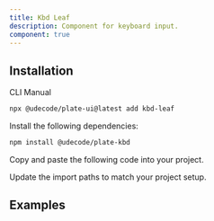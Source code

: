 ```yaml
---
title: Kbd Leaf
description: Component for keyboard input.
component: true
---
```


<ComponentPreview name="playground-demo" id="kbd" />

## Installation

<Tabs defaultValue="cli">

<TabsList>
<TabsTrigger value="cli">CLI</TabsTrigger>
<TabsTrigger value="manual">Manual</TabsTrigger>
</TabsList>
<TabsContent value="cli">

```bash
npx @udecode/plate-ui@latest add kbd-leaf
```

</TabsContent>

<TabsContent value="manual">

<Steps>

<Step>

Install the following dependencies:

```bash
npm install @udecode/plate-kbd
```

</Step>

<Step>

Copy and paste the following code into your project.

</Step>

<ComponentSource name="kbd-leaf" />

<Step>

Update the import paths to match your project setup.

</Step>

</Steps>

</TabsContent>

</Tabs>

## Examples

<ComponentSource src="../../templates/plate-playground/src/lib/plate/plate-plugins.ts" />
